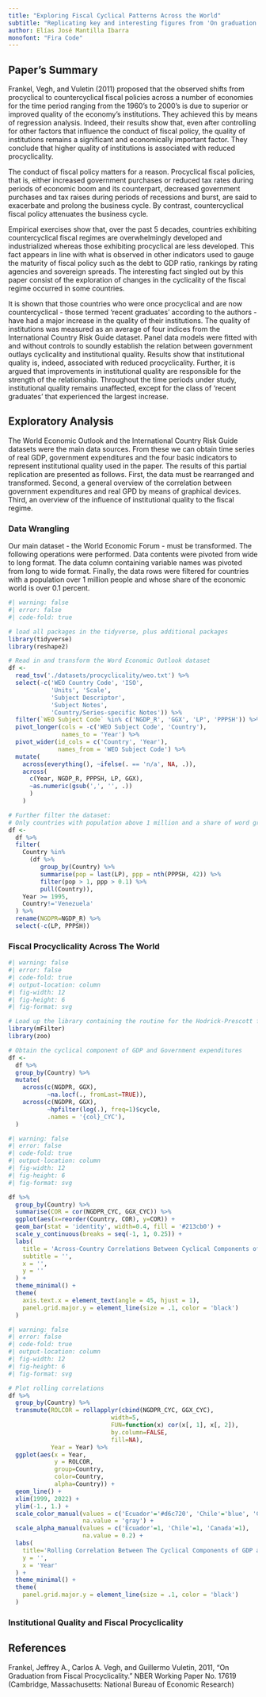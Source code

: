 ```yaml
---
title: "Exploring Fiscal Cyclical Patterns Across the World"
subtitle: "Replicating key and interesting figures from 'On graduation from fiscal procyclicality'"
author: Elías José Mantilla Ibarra
monofont: "Fira Code"
---
```


## Paper's Summary
Frankel, Vegh, and Vuletin (2011) proposed that the observed shifts from procyclical to countercyclical fiscal policies across a number of economies for the time period ranging from the 1960's to 2000's is due to superior or improved quality of the economy's institutions. They achieved this by means of regression analysis. Indeed, their results show that, even after controlling for other factors that influence the conduct of fiscal policy, the quality of institutions remains a significant and economically important factor. They conclude that higher quality of institutions is associated with reduced procyclicality.

The conduct of fiscal policy matters for a reason. Procyclical fiscal policies, that is, either increased government purchases or reduced tax rates during periods of economic boom and its counterpart, decreased government purchases and tax raises during periods of recessions and burst, are said to exacerbate and prolong the business cycle. By contrast, countercyclical fiscal policy attenuates the business cycle.

Empirical exercises show that, over the past 5 decades, countries exhibiting countercyclical fiscal regimes are overwhelmingly developed and industrialized whereas those exhibiting procyclical are less developed. This fact appears in line with what is observed in other indicators used to gauge the maturity of fiscal policy such as the debt to GDP ratio, rankings by rating agencies and sovereign spreads. The interesting fact singled out by this paper consist of the exploration of changes in the cyclicality of the fiscal regime occurred in some countries.

It is shown that those countries who were once procyclical and are now countercyclical - those termed 'recent graduates' according to the authors - have had a major increase in the quality of their institutions. The quality of institutions was measured as an average of four indices from the International Country Risk Guide dataset. Panel data models were fitted with and without controls to soundly establish the relation between government outlays cyclicality and institutional quality. Results show that institutional quality is, indeed, associated with reduced procyclicality. Further, it is argued that improvements in institutional quality are responsible for the strength of the relationship. Throughout the time periods under study, institutional quality remains unaffected, except for the class of 'recent graduates' that experienced the largest increase.

## Exploratory Analysis
The World Economic Outlook and the International Country Risk Guide datasets were the main data sources. From these we can obtain time series of real GDP, government expenditures and the four basic indicators to represent institutional quality used in the paper. The results of this partial replication are presented as follows. First, the data must be rearranged and transformed. Second, a general overview of the correlation between government expenditures and real GPD by means of graphical devices. Third, an overview of the influence of institutional quality to the fiscal regime. 

### Data Wrangling
Our main dataset - the World Economic Forum - must be transformed. The following operations were performed. Data contents were pivoted from wide to long format. The data column containing variable names was pivoted from long to wide format. Finally, the data rows were filtered for countries with a population over 1 million people and whose share of the economic world is over 0.1 percent.

```r
#| warning: false
#| error: false
#| code-fold: true

# load all packages in the tidyverse, plus additional packages
library(tidyverse)
library(reshape2)

# Read in and transform the Word Economic Outlook dataset
df <- 
  read_tsv('./datasets/procyclicality/weo.txt') %>%
  select(-c('WEO Country Code', 'ISO', 
            'Units', 'Scale',
            'Subject Descriptor', 
            'Subject Notes',
            'Country/Series-specific Notes')) %>%
  filter(`WEO Subject Code` %in% c('NGDP_R', 'GGX', 'LP', 'PPPSH')) %>% 
  pivot_longer(cols = -c('WEO Subject Code', 'Country'), 
               names_to = 'Year') %>% 
  pivot_wider(id_cols = c('Country', 'Year'), 
              names_from = 'WEO Subject Code') %>%
  mutate(
    across(everything(), ~ifelse(. == 'n/a', NA, .)),
    across(
      c(Year, NGDP_R, PPPSH, LP, GGX), 
      ~as.numeric(gsub(',', '', .))
      )
    )

# Further filter the dataset:
# Only countries with population above 1 million and a share of word gross product
df <-
  df %>%
  filter(
    Country %in% 
      (df %>% 
         group_by(Country) %>%
         summarise(pop = last(LP), ppp = nth(PPPSH, 42)) %>%
         filter(pop > 1, ppp > 0.1) %>%
         pull(Country)),
    Year >= 1995,
    Country!='Venezuela'
  ) %>%
  rename(NGDPR=NGDP_R) %>%
  select(-c(LP, PPPSH))

```

### Fiscal Procyclicality Across The World

```r
#| warning: false
#| error: false
#| code-fold: true
#| output-location: column
#| fig-width: 12
#| fig-height: 6
#| fig-format: svg

# Load up the library containing the routine for the Hodrick-Prescott filter
library(mFilter)
library(zoo)

# Obtain the cyclical component of GDP and Government expenditures
df <-
  df %>%
  group_by(Country) %>%
  mutate(
    across(c(NGDPR, GGX),
           ~na.locf(., fromLast=TRUE)),
    across(c(NGDPR, GGX),
           ~hpfilter(log(.), freq=1)$cycle,
           .names = '{col}_CYC'),
  )
```

```r
#| warning: false
#| error: false
#| code-fold: true
#| output-location: column
#| fig-width: 12
#| fig-height: 6
#| fig-format: svg

df %>%
  group_by(Country) %>%
  summarise(COR = cor(NGDPR_CYC, GGX_CYC)) %>%
  ggplot(aes(x=reorder(Country, COR), y=COR)) +
  geom_bar(stat = 'identity', width=0.4, fill = '#213cb0') +
  scale_y_continuous(breaks = seq(-1, 1, 0.25)) +
  labs(
    title = 'Across-Country Correlations Between Cyclical Components of GDP and Government Purchases',
    subtitle = '',
    x = '',
    y = ''
  ) +
  theme_minimal() +
  theme(
    axis.text.x = element_text(angle = 45, hjust = 1),
    panel.grid.major.y = element_line(size = .1, color = 'black')
  )
```



```r
#| warning: false
#| error: false
#| code-fold: true
#| output-location: column
#| fig-width: 12
#| fig-height: 6
#| fig-format: svg

# Plot rolling correlations
df %>%
  group_by(Country) %>%
  transmute(ROLCOR = rollapplyr(cbind(NGDPR_CYC, GGX_CYC), 
                             width=5,
                             FUN=function(x) cor(x[, 1], x[, 2]),
                             by.column=FALSE,
                             fill=NA),
            Year = Year) %>%
  ggplot(aes(x = Year, 
             y = ROLCOR, 
             group=Country,
             color=Country,
             alpha=Country)) +
  geom_line() +
  xlim(1999, 2022) +
  ylim(-1., 1.) +
  scale_color_manual(values = c('Ecuador'='#d6c720', 'Chile'='blue', 'Canada'='red'), 
                     na.value = 'gray') +
  scale_alpha_manual(values = c('Ecuador'=1, 'Chile'=1, 'Canada'=1),
                     na.value = 0.2) + 
  labs(
    title='Rolling Correlation Between The Cyclical Components of GDP and Government Purchases',
    y = '',
    x = 'Year'
  ) + 
  theme_minimal() +
  theme(
    panel.grid.major.y = element_line(size = .1, color = 'black')
  )


```

### Institutional Quality and Fiscal Procyclicality

## References
Frankel, Jeffrey A., Carlos A. Vegh, and Guillermo Vuletin, 2011, "On Graduation from Fiscal Procyclicality." NBER Working Paper No. 17619 (Cambridge, Massachusetts: National Bureau of Economic Research)
